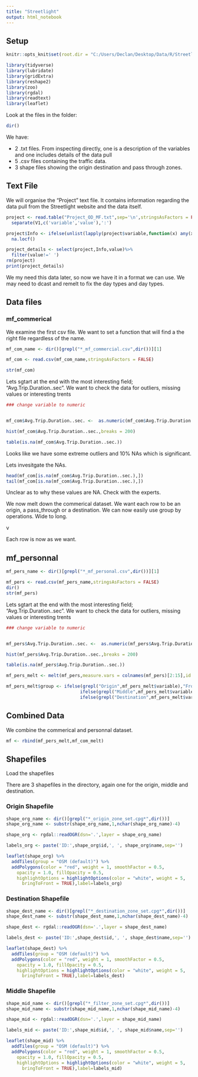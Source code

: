 ```yaml
---
title: "Streetlight"
output: html_notebook
---
```


## Setup

```r

knitr::opts_knit$set(root.dir = "C:/Users/Declan/Desktop/Data/R/Streetlight/Streetlight/TH_36_Manning_Expanded_Updated_8041_Travel")

library(tidyverse)
library(lubridate)
library(gridExtra)
library(reshape2)
library(zoo)
library(rgdal)
library(readtext)
library(leaflet)

```

Look at the files in the folder:

```r

dir()

```

We have:

* 2 .txt files. From inspecting directly, one is a description of the variables and one includes details of the data pull
* 5 .csv files containing the traffic data.
* 3 shape files showing the origin destination and pass through zones.

## Text File

We will organise the "Project" text file. It contains information regarding the data pull from the Streetlight website and the data itself.

```r

project <- read.table("Project_OD_MF.txt",sep='\n',stringsAsFactors = FALSE)%>%
  separate(V1,c('variable','value'),':')

project$Info <- ifelse(unlist(lapply(project$variable,function(x) any(x==c(0:10))))==TRUE,NA,project$variable)%>%
  na.locf()

project_details <- select(project,Info,value)%>%
  filter(value!=' ')
rm(project)
print(project_details)
```

We my need this data later, so now we have it in a format we can use. We may need to dcast and remelt to fix the day types and day types.

## Data files 



### mf_commerical

We examine the first csv file. We want to set a function that will find a the right file regardless of the name. 

```r

mf_com_name <- dir()[grepl("*_mf_commercial.csv",dir())][1]

mf_com <- read.csv(mf_com_name,stringsAsFactors = FALSE)

str(mf_com)

```

Lets sgtart at the end with the most interesting field; "Avg.Trip.Duration..sec". We want to check the data for outliers, missing values or interesting trents

```r

### change variable to numeric


mf_com$Avg.Trip.Duration..sec. <-  as.numeric(mf_com$Avg.Trip.Duration..sec.)

hist(mf_com$Avg.Trip.Duration..sec.,breaks = 200)

table(is.na(mf_com$Avg.Trip.Duration..sec.))

```

Looks like we have some extreme outliers and 10% NAs which is significant.

Lets invesitgate the NAs.

```r


head(mf_com[is.na(mf_com$Avg.Trip.Duration..sec.),])
tail(mf_com[is.na(mf_com$Avg.Trip.Duration..sec.),])
```

Unclear as to why these values are NA. Check with the experts. 

We now melt down the commerical dataset. We want each row to be an origin, a pass_through or a destination. We can now easily use group by operations. Wide to long.

v

Each row is now as we want.

## mf_personnal


```r

mf_pers_name <- dir()[grepl("*_mf_personal.csv",dir())][1]

mf_pers <- read.csv(mf_pers_name,stringsAsFactors = FALSE)
dir()
str(mf_pers)

```

Lets sgtart at the end with the most interesting field; "Avg.Trip.Duration..sec". We want to check the data for outliers, missing values or interesting trents

```r

### change variable to numeric


mf_pers$Avg.Trip.Duration..sec. <-  as.numeric(mf_pers$Avg.Trip.Duration..sec.)

hist(mf_pers$Avg.Trip.Duration..sec.,breaks = 200)

table(is.na(mf_pers$Avg.Trip.Duration..sec.))

```

```r

mf_pers_melt <- melt(mf_pers,measure.vars = colnames(mf_pers)[2:15],id.vars = colnames(mf_pers)[c(1,16:22)])

mf_pers_melt$group <- ifelse(grepl("Origin",mf_pers_melt$variable),"From",
                            ifelse(grepl("Middle",mf_pers_melt$variable),"Through",
                            ifelse(grepl("Destination",mf_pers_melt$variable),"To",NA)))
```


## Combined Data

We combine the commerical and personnal dataset. 

```r

mf <- rbind(mf_pers_melt,mf_com_melt)

```



## Shapefiles

Load the shapefiles

There are 3 shapefiles in the directory, again one for the origin, middle and destination.

### Origin Shapefile

```r
shape_org_name <- dir()[grepl("*_origin_zone_set.cpg*",dir())]
shape_org_name <- substr(shape_org_name,1,nchar(shape_org_name)-4)

shape_org <- rgdal::readOGR(dsn='.',layer = shape_org_name)

```

```r

labels_org <- paste('ID:',shape_org$id,', ', shape_org$name,sep='')

leaflet(shape_org) %>%
  addTiles(group = "OSM (default)") %>%
  addPolygons(color = "red", weight = 1, smoothFactor = 0.5,
    opacity = 1.0, fillOpacity = 0.5,
    highlightOptions = highlightOptions(color = "white", weight = 5,
      bringToFront = TRUE),label=labels_org)
```



### Destination Shapefile

```r
shape_dest_name <- dir()[grepl("*_destination_zone_set.cpg*",dir())]
shape_dest_name <- substr(shape_dest_name,1,nchar(shape_dest_name)-4)

shape_dest <- rgdal::readOGR(dsn='.',layer = shape_dest_name)

```

```r


labels_dest <- paste('ID:',shape_dest$id,', ', shape_dest$name,sep='')

leaflet(shape_dest) %>%
  addTiles(group = "OSM (default)") %>%
  addPolygons(color = "red", weight = 1, smoothFactor = 0.5,
    opacity = 1.0, fillOpacity = 0.5,
    highlightOptions = highlightOptions(color = "white", weight = 5,
      bringToFront = TRUE),label=labels_dest)

```






### Middle Shapefile

```r
shape_mid_name <- dir()[grepl("*_filter_zone_set.cpg*",dir())]
shape_mid_name <- substr(shape_mid_name,1,nchar(shape_mid_name)-4)

shape_mid <- rgdal::readOGR(dsn='.',layer = shape_mid_name)

```

```r

labels_mid <- paste('ID:',shape_mid$id,', ', shape_mid$name,sep='')

leaflet(shape_mid) %>%
  addTiles(group = "OSM (default)") %>%
  addPolygons(color = "red", weight = 1, smoothFactor = 0.5,
    opacity = 1.0, fillOpacity = 0.5,
    highlightOptions = highlightOptions(color = "white", weight = 5,
      bringToFront = TRUE),label=labels_mid)
```